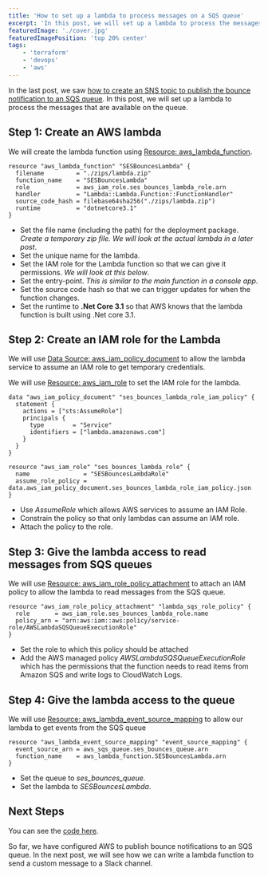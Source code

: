 ```yaml
---
title: 'How to set up a lambda to process messages on a SQS queue'
excerpt: 'In this post, we will set up a lambda to process the messages that are available on the queue'
featuredImage: './cover.jpg'
featuredImagePosition: 'top 20% center'
tags:
    - 'terraform'
    - 'devops'
    - 'aws'
---
```


In the last post, we saw [how to create an SNS topic to publish the bounce notification to an SQS queue](./handle-bounces-ses-terraform). In this post, we will set up a lambda to process the messages that are available on the queue.

## Step 1: Create an AWS lambda

We will create the lambda function using [Resource: aws_lambda_function](https://registry.terraform.io/providers/hashicorp/aws/latest/docs/resources/lambda_function).

```hcl
resource "aws_lambda_function" "SESBouncesLambda" {
  filename         = "./zips/lambda.zip"
  function_name    = "SESBouncesLambda"
  role             = aws_iam_role.ses_bounces_lambda_role.arn
  handler          = "Lambda::Lambda.Function::FunctionHandler"
  source_code_hash = filebase64sha256("./zips/lambda.zip")
  runtime          = "dotnetcore3.1"
}
```

-   Set the file name (including the path) for the deployment package. _Create a temporary zip file. We will look at the actual lambda in a later post_.
-   Set the unique name for the lambda.
-   Set the IAM role for the Lambda function so that we can give it permissions. _We will look at this below_.
-   Set the entry-point. _This is similar to the main function in a console app_.
-   Set the source code hash so that we can trigger updates for when the function changes.
-   Set the runtime to **.Net Core 3.1** so that AWS knows that the lambda function is built using .Net core 3.1.

## Step 2: Create an IAM role for the Lambda

We will use [Data Source: aws_iam_policy_document](https://registry.terraform.io/providers/hashicorp/aws/latest/docs/data-sources/iam_policy_document) to allow the lambda service to assume an IAM role to get temporary credentials.

We will use [Resource: aws_iam_role](https://registry.terraform.io/providers/hashicorp/aws/latest/docs/resources/iam_role) to set the IAM role for the lambda.

```hcl
data "aws_iam_policy_document" "ses_bounces_lambda_role_iam_policy" {
  statement {
    actions = ["sts:AssumeRole"]
    principals {
      type        = "Service"
      identifiers = ["lambda.amazonaws.com"]
    }
  }
}

resource "aws_iam_role" "ses_bounces_lambda_role" {
  name               = "SESBouncesLambdaRole"
  assume_role_policy = data.aws_iam_policy_document.ses_bounces_lambda_role_iam_policy.json
}
```

-   Use _AssumeRole_ which allows AWS services to assume an IAM Role.
-   Constrain the policy so that only lambdas can assume an IAM role.
-   Attach the policy to the role.

## Step 3: Give the lambda access to read messages from SQS queues

We will use [Resource: aws_iam_role_policy_attachment](https://registry.terraform.io/providers/hashicorp/aws/latest/docs/resources/iam_role_policy_attachment) to attach an IAM policy to allow the lambda to read messages from the SQS queue.

```hcl
resource "aws_iam_role_policy_attachment" "lambda_sqs_role_policy" {
  role       = aws_iam_role.ses_bounces_lambda_role.name
  policy_arn = "arn:aws:iam::aws:policy/service-role/AWSLambdaSQSQueueExecutionRole"
}
```

-   Set the role to which this policy should be attached
-   Add the AWS managed policy _AWSLambdaSQSQueueExecutionRole_ which has the permissions that the function needs to read items from Amazon SQS and write logs to CloudWatch Logs.

## Step 4: Give the lambda access to the queue

We will use [Resource: aws_lambda_event_source_mapping](https://registry.terraform.io/providers/hashicorp/aws/latest/docs/resources/lambda_event_source_mapping) to allow our lambda to get events from the SQS queue

```hcl
resource "aws_lambda_event_source_mapping" "event_source_mapping" {
  event_source_arn = aws_sqs_queue.ses_bounces_queue.arn
  function_name    = aws_lambda_function.SESBouncesLambda.arn
}
```

-   Set the queue to _ses_bounces_queue._
-   Set the lambda to _SESBouncesLambda_.

## Next Steps

You can see the [code here](https://github.com/AnkurSheel/ses-bounces).

So far, we have configured AWS to publish bounce notifications to an SQS queue. In the next post, we will see how we can write a lambda function to send a custom message to a Slack channel.
